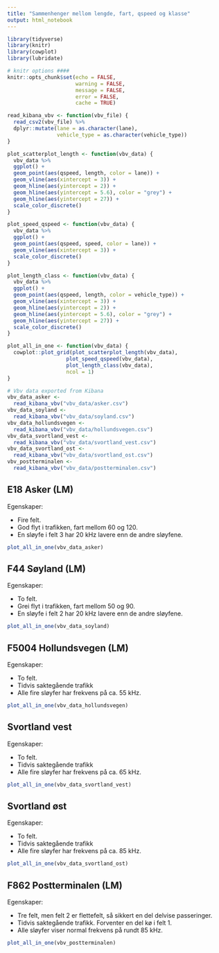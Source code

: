 ```yaml
---
title: "Sammenhenger mellom lengde, fart, qspeed og klasse"
output: html_notebook
---
```


```r
library(tidyverse)
library(knitr)
library(cowplot)
library(lubridate)

# knitr options ####
knitr::opts_chunk$set(echo = FALSE,
                      warning = FALSE,
                      message = FALSE,
                      error = FALSE,
                      cache = TRUE)
```

```r
read_kibana_vbv <- function(vbv_file) {
  read_csv2(vbv_file) %>%
  dplyr::mutate(lane = as.character(lane),
                vehicle_type = as.character(vehicle_type))
}

plot_scatterplot_length <- function(vbv_data) {
  vbv_data %>%
  ggplot() + 
  geom_point(aes(qspeed, length, color = lane)) +
  geom_vline(aes(xintercept = 3)) +
  geom_hline(aes(yintercept = 2)) +
  geom_hline(aes(yintercept = 5.6), color = "grey") +
  geom_hline(aes(yintercept = 27)) +
  scale_color_discrete()
}

plot_speed_qspeed <- function(vbv_data) {
  vbv_data %>%
  ggplot() + 
  geom_point(aes(qspeed, speed, color = lane)) +
  geom_vline(aes(xintercept = 3)) +
  scale_color_discrete()
}

plot_length_class <- function(vbv_data) {
  vbv_data %>%
  ggplot() + 
  geom_point(aes(qspeed, length, color = vehicle_type)) +
  geom_vline(aes(xintercept = 3)) +
  geom_hline(aes(yintercept = 2)) +
  geom_hline(aes(yintercept = 5.6), color = "grey") +
  geom_hline(aes(yintercept = 27)) +
  scale_color_discrete()
}

plot_all_in_one <- function(vbv_data) {
  cowplot::plot_grid(plot_scatterplot_length(vbv_data),
                   plot_speed_qspeed(vbv_data),
                   plot_length_class(vbv_data),
                   ncol = 1)
}

```

```r
# Vbv data exported from Kibana
vbv_data_asker <- 
  read_kibana_vbv("vbv_data/asker.csv")
vbv_data_soyland <- 
  read_kibana_vbv("vbv_data/soyland.csv")
vbv_data_hollundsvegen <- 
  read_kibana_vbv("vbv_data/hollundsvegen.csv")
vbv_data_svortland_vest <-
  read_kibana_vbv("vbv_data/svortland_vest.csv")
vbv_data_svortland_ost <-
  read_kibana_vbv("vbv_data/svortland_ost.csv")
vbv_postterminalen <- 
  read_kibana_vbv("vbv_data/postterminalen.csv")
```

## E18 Asker (LM)
Egenskaper:

* Fire felt.
* God flyt i trafikken, fart mellom 60 og 120. 
* En sløyfe i felt 3 har 20 kHz lavere enn de andre sløyfene.

```r
plot_all_in_one(vbv_data_asker)
```



## F44 Søyland (LM)
Egenskaper:

* To felt.
* Grei flyt i trafikken, fart mellom 50 og 90.
* En sløyfe i felt 2 har 20 kHz lavere enn de andre sløyfene.

```r
plot_all_in_one(vbv_data_soyland)
```



## F5004 Hollundsvegen (LM)
Egenskaper:

* To felt.
* Tidvis saktegående trafikk
* Alle fire sløyfer har frekvens på ca. 55 kHz.

```r
plot_all_in_one(vbv_data_hollundsvegen)
```

## Svortland vest
Egenskaper:

* To felt.
* Tidvis saktegående trafikk
* Alle fire sløyfer har frekvens på ca. 65 kHz.

```r
plot_all_in_one(vbv_data_svortland_vest)
```


## Svortland øst
Egenskaper:

* To felt.
* Tidvis saktegående trafikk
* Alle fire sløyfer har frekvens på ca. 85 kHz.

```r
plot_all_in_one(vbv_data_svortland_ost)
```


## F862 Postterminalen (LM)
Egenskaper:

* Tre felt, men felt 2 er flettefelt, så sikkert en del delvise passeringer.
* Tidvis saktegående trafikk. Forventer en del kø i felt 1.
* Alle sløyfer viser normal frekvens på rundt 85 kHz.

```r
plot_all_in_one(vbv_postterminalen)
```


